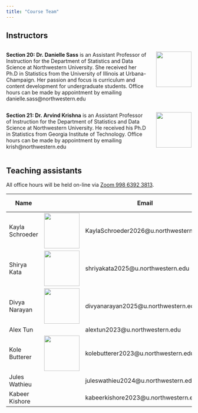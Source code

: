 ---
title: "Course Team"
---

## Instructors

:::columns
::: {.column width="80%"}
**Section 20: Dr. Danielle Sass** is an Assistant Professor of Instruction for the Department of Statistics and Data Science at Northwestern University. She received her Ph.D in Statistics from the University of Illinois at Urbana-Champaign. Her passion and focus is curriculum and content development for undergraduate students. Office hours can be made by appointment by emailing danielle.sass\@northwestern.edu
:::
::: {.column width="20%"}
![](images/ta/profile_sass.jpg){height=1in}
:::
:::

:::columns
::: {.column width="80%"}
**Section 21: Dr. Arvind Krishna** is an Assistant Professor of Instruction for the Department of Statistics and Data Science at Northwestern University. He received his Ph.D in Statistics from Georgia Institute of Technology. Office hours can be made by appointment by emailing krish\@northwestern.edu

:::
::: {.column width="20%"}
![](images/ta/profile_krish.jpg){height=1in}
:::
:::


## Teaching assistants

All office hours will be held on-line via [Zoom 998 6392 3813](https://northwestern.zoom.us/j/99863923813).

| Name            |                                    | Email                                                                                                | Office hours |
|------------------|--------------------|-----------------------------|------------------------|
| Kayla Schroeder | ![](images/ta/profile_kayla.jpg){height=1in} | KaylaSchroeder2026\@u.northwestern.edu | TBD          |
| Shirya Kata     | ![](images/ta/profile_shriya.jpg){height=1in}   | shriyakata2025\@u.northwestern.edu                                                                   | TBD          |
| Divya Narayan   | ![](images/ta/profile_divya.jpg){height=1in}  | divyanarayan2025\@u.northwestern.edu                                                                 | TBD          |
| Alex Tun        |                                    | alextun2023\@u.northwestern.edu                                                                      | TBD          |
| Kole Butterer   | ![](images/ta/profile_kole.jpg){height=1in}    | kolebutterer2023\@u.northwestern.edu  | TBD          |
| Jules Wathieu   |                                    | juleswathieu2024\@u.northwestern.edu                                                                 | TBD          |
| Kabeer Kishore  |                                    | kabeerkishore2023\@u.northwestern.edu                                                                | TBD          |
